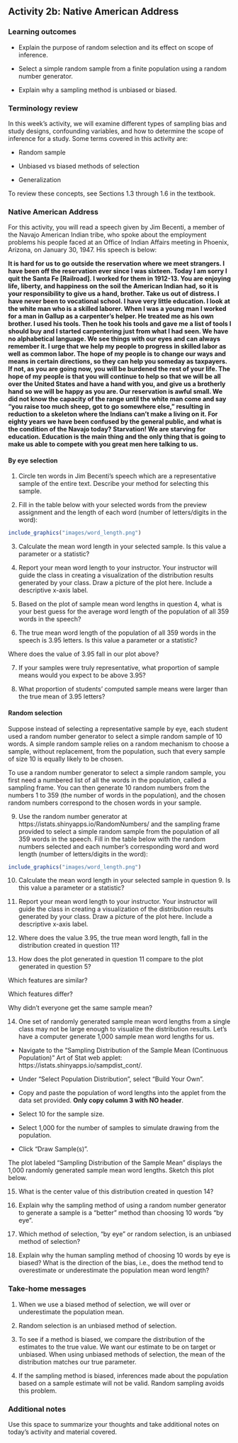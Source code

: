 ## Activity 2b: Native American Address

\setstretch{1}

### Learning outcomes

* Explain the purpose of random selection and its effect on scope of inference.

* Select a simple random sample from a finite population using a random number generator. 

* Explain why a sampling method is unbiased or biased.

### Terminology review

In this week's activity, we will examine different types of sampling bias and study designs, confounding variables, and how to determine the scope of inference for a study. Some terms covered in this activity are:


* Random sample

* Unbiased vs biased methods of selection

* Generalization


To review these concepts, see Sections 1.3 through 1.6 in the textbook.  

### Native American Address

For this activity, you will read a speech given by Jim Becenti, a member of the Navajo American Indian tribe, who spoke about the employment problems his people faced at an Office of Indian Affairs meeting in Phoenix, Arizona, on January 30, 1947. His speech is below:

**It is hard for us to go outside the reservation where we meet strangers. I have been off the reservation ever since I was sixteen. Today I am sorry I quit the Santa Fe [Railroad]. I worked for them in 1912-13. You are enjoying life, liberty, and happiness on the soil the American Indian had, so it is your responsibility to give us a hand, brother. Take us out of distress. I have never been to vocational school. I have very little education. I look at the white man who is a skilled laborer. When I was a young man I worked for a man in Gallup as a carpenter’s helper. He treated me as his own brother. I used his tools. Then he took his tools and gave me a list of tools I should buy and I started carpentering just from what I had seen. We have no alphabetical language. We see things with our eyes and can always remember it. I urge that we help my people to progress in skilled labor as well as common labor. The hope of my people is to change our ways and means in certain directions, so they can help you someday as taxpayers. If not, as you are going now, you will be burdened the rest of your life. The hope of my people is that you will continue to help so that we will be all over the United States and have a hand with you, and give us a brotherly hand so we will be happy as you are. Our reservation is awful small. We did not know the capacity of the range until the white man come and say “you raise too much sheep, got to go somewhere else,” resulting in reduction to a skeleton where the Indians can’t make a living on it. For eighty years we have been confused by the general public, and what is the condition of the Navajo today? Starvation! We are starving for education. Education is the main thing and the only thing that is going to make us able to compete with you great men here talking to us.**

#### By eye selection {-}

1. Circle ten words in Jim Becenti's speech which are a representative sample of the entire text.  Describe your method for selecting this sample.

\vspace{0.5in}

2. Fill in the table below with your selected words from the preview assignment and the length of each word (number of letters/digits in the word):
\vspace{1mm}

```r
include_graphics("images/word_length.png")
```

3.  Calculate the mean word length in your selected sample.  Is this value a parameter or a statistic?   
\vspace{0.3in}

4.  Report your mean word length to your instructor.  Your instructor will guide the class in creating a visualization of the distribution results generated by your class. Draw a picture of the plot here. Include a descriptive x-axis label.
\vspace{1.5in}

5. Based on the plot of sample mean word lengths in question 4, what is your best guess for the average word length of the population of all 359 words in the speech? 
\vspace{0.3in}

6. The true mean word length of the population of all 359 words in the speech is 3.95 letters. Is this value a parameter or a statistic?   
\vspace{0.2in}

\rgi Where does the value of 3.95 fall in our plot above?
\vspace{0.3in}

7. If your samples were truly representative, what proportion of sample means would you expect to be above 3.95?
\vspace{0.5in}

8.  What proportion of students’ computed sample means were larger than the true mean of 3.95 letters? 
\vspace{0.5in}

#### Random selection {-}

Suppose instead of selecting a representative sample by eye, each student used a random number generator to select a simple random sample of 10 words. A simple random sample relies on a random mechanism to choose a sample, without replacement, from the population, such that every sample of size 10 is equally likely to be chosen.

To use a random number generator to select a simple random sample, you first need a numbered list of all the words in the population, called a sampling frame. You can then generate 10 random numbers from the numbers 1 to 359 (the number of words in the population), and the chosen random numbers correspond to the chosen words in your sample.

9. Use the random number generator at https://istats.shinyapps.io/RandomNumbers/ and the sampling frame provided to select a simple random sample from the population of all 359 words in the speech. Fill in the table below with the random numbers selected and each number’s corresponding word and word length (number of letters/digits in the word):

```r
include_graphics("images/word_length.png")
```

10. Calculate the mean word length in your selected sample in question 9. Is this value a parameter or a statistic?
\vspace{0.3in}

11. Report your mean word length to your instructor.  Your instructor will guide the class in creating a visualization of the distribution results generated by your class. Draw a picture of the plot here. Include a descriptive x-axis label.
\vspace{1.5in}

12.  Where does the value 3.95, the true mean word length, fall in the distribution created in question 11?
\vspace{0.3in}

13. How does the plot generated in question 11 compare to the plot generated in question 5? 

\rgi Which features are similar?  
\vspace{0.4in}

\rgi Which features differ? 

\vspace{0.4in}

\rgi Why didn’t everyone get the same sample mean?
\vspace{0.4in}

14. One set of randomly generated sample mean word lengths from a single class may not be large enough to visualize the distribution results. Let’s have a computer generate 1,000 sample mean word lengths for us.

*  Navigate to the “Sampling Distribution of the Sample Mean (Continuous Population)” Art of Stat web applet: https://istats.shinyapps.io/sampdist_cont/.

*  Under “Select Population Distribution”, select “Build Your Own”.

*  Copy and paste the population of word lengths into the applet from the data set provided.  **Only copy column 3 with NO header**. 

*  Select 10 for the sample size.

*  Select 1,000 for the number of samples to simulate drawing from the population.

*  Click “Draw Sample(s)”.

The plot labeled “Sampling Distribution of the Sample Mean” displays the 1,000 randomly generated sample mean word lengths. Sketch this plot below.
\vspace{1.5in}

15. What is the center value of this distribution created in question 14?
\vspace{0.3in}

16. Explain why the sampling method of using a random number generator to generate a sample is a "better" method than choosing 10 words “by eye”.
\vspace{0.8in}

17.  Which method of selection, "by eye" or random selection, is an unbiased method of selection?
\vspace{0.5in}

18. Explain why the human sampling method of choosing 10 words by eye is biased? What is the direction of the bias, i.e., does the method tend to overestimate or underestimate the population mean word length?
\vspace{0.8in}

### Take-home messages

1.	When we use a biased method of selection, we will over or underestimate the population mean.

2.	Random selection is an unbiased method of selection.

3. To see if a method is biased, we compare the distribution of the estimates
to the true value. We want our estimate to be on target or unbiased.  When using unbiased methods of selection, the mean of the distribution matches our true parameter.

4. If the sampling method is biased, inferences made about the population based on a sample estimate will not be valid. Random sampling avoids this problem.


### Additional notes

Use this space to summarize your thoughts and take additional notes on today's activity and material covered.

\newpage




